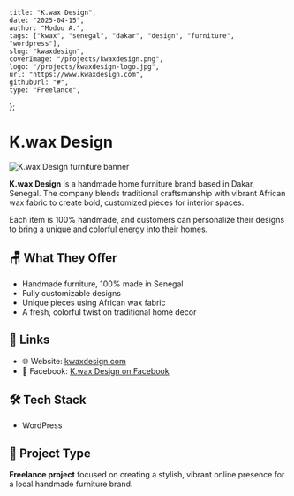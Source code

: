     title: "K.wax Design",
    date: "2025-04-15",
    author: "Modou A.",
    tags: ["kwax", "senegal", "dakar", "design", "furniture", "wordpress"],
    slug: "kwaxdesign",
    coverImage: "/projects/kwaxdesign.png",
    logo: "/projects/kwaxdesign-logo.jpg",
    url: "https://www.kwaxdesign.com",
    githubUrl: "#",
    type: "Freelance",
};


# K.wax Design

<Image
  src="/projects/kwaxdesign.png"
  alt="K.wax Design furniture banner"
  width={1200}
  height={630}
  className="rounded-xl my-4"
/>

**K.wax Design** is a handmade home furniture brand based in Dakar, Senegal. The company blends traditional craftsmanship with vibrant African wax fabric to create bold, customized pieces for interior spaces.

Each item is 100% handmade, and customers can personalize their designs to bring a unique and colorful energy into their homes.

## 🪑 What They Offer

- Handmade furniture, 100% made in Senegal  
- Fully customizable designs  
- Unique pieces using African wax fabric  
- A fresh, colorful twist on traditional home decor

## 🔗 Links

- 🌐 Website: [kwaxdesign.com](https://www.kwaxdesign.com)  
- 📘 Facebook: [K.wax Design on Facebook](https://www.facebook.com/kwaxdesign)  

## 🛠️ Tech Stack

<ul>
  <li>WordPress</li>
</ul>

## 📌 Project Type

**Freelance project** focused on creating a stylish, vibrant online presence for a local handmade furniture brand.

